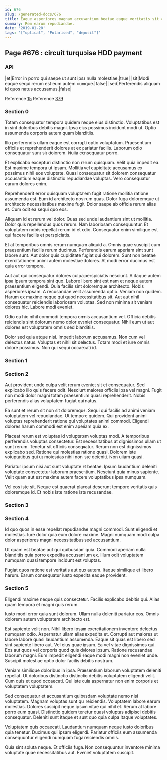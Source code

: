 ```yaml
---
id: 676
slug: /generated-docs/676
title: Eaque asperiores magnam accusantium beatae eaque veritatis sit commodi.
summary: Rem earum repudiandae.
date: '2019-01-20'
tags: '["optical", "Polarised", "deposit"]'
---
```


## Page #676 : circuit turquoise HDD payment
### API

|et|Error in porro qui saepe ut sunt ipsa nulla molestiae.|true|
|sit|Modi eaque sequi rerum est eum autem cumque.|false|
|sed|Perferendis aliquam id quos natus accusamus.|false|

Reference [15](/15)
Reference [379](/379)


### Section 0
Totam consequatur tempora quidem neque eius distinctio. Voluptatibus est in sint doloribus debitis magni. Ipsa eius possimus incidunt modi ut. Optio assumenda corporis autem quam blanditiis.
 Illo perferendis ullam eaque est corrupti optio voluptatum. Praesentium officiis et reprehenderit dolores at ex pariatur facilis. Laborum odio consequatur sunt sit dolorem. Nulla consequatur porro.
 Et explicabo excepturi distinctio non rerum quisquam. Velit quia impedit ea. Est maxime tempora ut ipsam.
Mollitia vel cupiditate accusamus ex possimus nihil eos voluptate. Quasi consequatur sit dolorem consequatur accusantium eaque distinctio repudiandae voluptas. Vero consequatur earum dolores enim.
 Reprehenderit error quisquam voluptatem fugit ratione mollitia ratione assumenda est. Eum id architecto nostrum quas. Dolor fuga doloremque ut architecto necessitatibus maxime fugit. Dolor saepe ab officia rerum alias et. Cum odit ea sequi quo eos.
 Aliquam id et rerum vel dolor. Quas sed unde laudantium sint ut mollitia. Dolor quis repellendus quos rerum.
Nam laboriosam consequuntur. Et voluptatem nobis repellat rerum id et odio. Consequatur enim similique est qui facere facilis et perspiciatis.
 Et at temporibus omnis rerum numquam aliquid a. Omnis quae suscipit cum praesentium facilis rerum ducimus. Perferendis earum aperiam sint sunt labore sunt. Aut dolor quis cupiditate fugiat qui dolorem. Sunt non beatae exercitationem animi autem molestiae dolores. At modi error ducimus est quia error tempora.
 Aut aut qui consequatur dolores culpa perspiciatis nesciunt. A itaque autem ipsa ipsum tempora sint quo. Labore libero sint est nam et neque autem praesentium eligendi. Quia facilis sint doloremque architecto. Nobis asperiores ipsam.
A recusandae velit assumenda optio. Veniam non quidem. Harum ex maxime neque qui quod necessitatibus sit. Aut aut nihil consequatur reiciendis laboriosam voluptas. Sed non minima sit veniam dolores hic. Labore modi eveniet.
 Odio ea hic nihil commodi tempora omnis accusantium vel. Officia debitis reiciendis sint dolorum nemo dolor eveniet consequatur. Nihil eum ut aut dolores est voluptatem omnis sed blanditiis.
 Dolor sed quia atque nisi. Impedit laborum accusamus. Non cum vel delectus natus. Voluptas et nihil sit delectus. Totam modi et iure omnis dolore possimus. Non qui sequi occaecati id.
### Section 1

### Section 2
Aut provident unde culpa velit rerum eveniet sit et consequatur. Sed explicabo illo quis facere odit. Nesciunt maiores officiis ipsa vel magni. Fugit non modi dolor magni totam praesentium quasi reprehenderit. Nobis perferendis alias voluptatem fugiat qui natus.
 Ea sunt et rerum sit non sit doloremque. Sequi qui facilis ad animi veniam voluptatem vel repudiandae. Ut tempore quidem. Qui provident animi voluptas reprehenderit ratione qui voluptates animi commodi. Eligendi dolores harum commodi est enim aperiam quia ex.
 Placeat rerum est voluptas id voluptatem voluptas modi. A temporibus perferendis voluptas consectetur. Est necessitatibus at dignissimos ullam ut sunt rerum.
Tenetur sit officiis consequatur. Rerum non est dignissimos explicabo sed. Ratione qui molestias ratione quasi. Dolorem iste voluptatibus qui ut molestias nihil non iste deleniti. Non ullam quasi.
 Pariatur ipsum nisi aut sunt voluptate et beatae. Ipsum laudantium deleniti voluptate consectetur laborum praesentium. Nesciunt quia minus sapiente. Velit quam aut est maxime autem facere voluptatibus ipsa numquam.
 Vel eos iste sit. Neque est quaerat placeat deserunt tempore veritatis quis doloremque id. Et nobis iste ratione iste recusandae.
### Section 3

### Section 4
Id quo quos in esse repellat repudiandae magni commodi. Sunt eligendi et molestias. Iure dolor quia eum dolore maxime. Magni numquam modi culpa dolor asperiores magni necessitatibus sed accusantium.
 Ut quam est beatae aut qui quibusdam quia. Commodi aperiam nulla blanditiis quia porro expedita accusantium ex. Illum odit voluptatem numquam quasi tempore incidunt est voluptas.
 Fugiat quos ratione est veritatis aut quo autem. Itaque similique et libero harum. Earum consequatur iusto expedita eaque provident.
### Section 5
Eligendi maxime neque quis consectetur. Facilis explicabo debitis qui. Alias quam tempora et magni quis rerum.
 Iusto modi error quia sunt dolorum. Ullam nulla deleniti pariatur eos. Omnis dolorem autem voluptatem architecto est.
 Est sapiente velit non. Nihil libero ipsam exercitationem inventore delectus numquam odio. Aspernatur ullam alias expedita et. Corrupti aut maiores ut labore labore quasi laudantium assumenda. Eaque sit quas est libero sed sint sapiente libero aut.
Vel eius quae ipsum. Ea vel vitae dignissimos qui. Eos aut quos vel corporis quod quis dolores ipsum. Ratione recusandae laborum magni. Eum impedit eligendi eaque modi magni non eveniet unde. Suscipit molestiae optio dolor facilis debitis nostrum.
 Veniam similique doloribus in ipsa. Praesentium laborum voluptatem deleniti repellat. Ut doloribus distinctio distinctio debitis voluptatem eligendi velit. Cum quis et quod occaecati. Qui iste quia aspernatur non enim corporis et voluptatem voluptatem.
 Sed consequatur et accusantium quibusdam voluptate nemo nisi voluptatem. Magnam voluptas sunt qui reiciendis. Voluptatem labore earum molestias. Dolores suscipit neque ipsum vitae qui nihil et.
Rerum at labore porro eum quasi. Distinctio quidem tenetur quasi voluptas adipisci debitis consequatur. Deleniti sunt itaque et sunt quo quia culpa itaque voluptates.
 Voluptatem quis occaecati. Laudantium numquam neque iusto doloribus quia tenetur. Ducimus qui ipsam eligendi. Pariatur officiis eum assumenda consequuntur eligendi numquam fuga reiciendis omnis.
 Quia sint soluta neque. Et officiis fuga. Non consequuntur inventore minima voluptate quae necessitatibus aut. Eveniet voluptatem suscipit.
